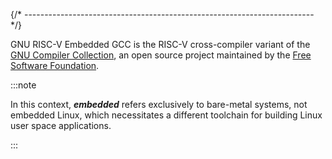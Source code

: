 
{/* ------------------------------------------------------------------------ */}

GNU RISC-V Embedded GCC is the RISC-V cross-compiler variant of
the [GNU Compiler Collection](https://gcc.gnu.org),
an open source project maintained by the
[Free Software Foundation](https://www.fsf.org).

:::note

In this context, _**embedded**_ refers exclusively to bare-metal systems,
not embedded Linux, which necessitates a different toolchain for building
Linux user space applications.

:::
